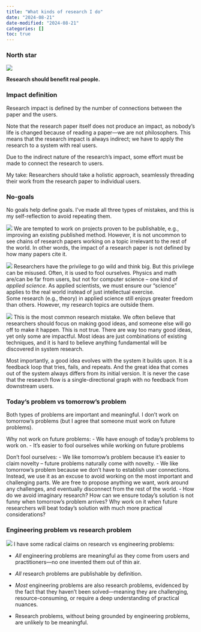 ```yaml
---
title: "What kinds of research I do"
date: "2024-08-21"
date-modified: "2024-08-21"
categories: []
toc: true
---
```




### North star

![](20240808145348.png)

**Research should benefit real people.** 


### Impact definition
Research impact is defined by the number of connections between the paper and the users.

Note that the research paper itself does not produce an impact, as nobody's life is changed because of reading a paper—we are not philosophers. This means that the research impact is always indirect; we have to apply the research to a system with real users. 

Due to the indirect nature of the research's impact, some effort must be made to connect the research to users.

My take: Researchers should take a holistic approach, seamlessly threading their work from the research paper to individual users.

### No-goals
No goals help define goals. I've made all three types of mistakes, and this is my self-reflection to avoid repeating them.

![](20240808113448.png)
We are tempted to work on projects proven to be publishable, e.g., improving an existing published method. However, it is not uncommon to see chains of research papers working on a topic irrelevant to the rest of the world. In other words, the impact of a research paper is not defined by how many papers cite it.

![](20240808145432.png)
Researchers have the privilege to go wild and think big. But this privilege can be misused. Often, it is used to fool ourselves.
Physics and math are/can be far from users, but not for computer science -- one kind of *applied science*.  As applied scientists, we must ensure our "science" applies to the real world instead of just intellectual exercise.  
Some research (e.g., theory) in applied science still enjoys greater freedom than others. However, my research topics are outside them.


![](20240808153415.png)
This is the most common research mistake. We often believe that researchers should focus on making good ideas, and someone else will go off to make it happen.
This is not true. There are way too many good ideas, yet only some are impactful. Most ideas are just combinations of existing techniques, and it is hard to believe anything fundamental will be discovered in system research.

Most importantly, a good idea evolves with the system it builds upon. It is a feedback loop that tries, fails, and repeats. And the great idea that comes out of the system always differs from its initial version. It is never the case that the research flow is a single-directional graph with no feedback from downstream users.

### Today's problem vs tomorrow's problem
Both types of problems are important and meaningful.
I don't work on tomorrow's problems (but I agree that someone must work on future problems).

Why not work on future problems:
- We have enough of today's problems to work on.
- It's easier to fool ourselves while working on future problems

Don't fool ourselves:
- We like tomorrow's problem because it's easier to claim novelty -- future problems naturally come with novelty.
- We like tomorrow's problem because we don't have to establish user connections. Instead, we use it as an excuse to avoid working on the most important and challenging parts. We are free to propose anything we want, work around any challenges, and eventually disconnect from the rest of the world.
- How do we avoid imaginary research? How can we ensure today's solution is not funny when tomorrow's problem arrives? Why work on it when future researchers will beat today's solution with much more practical considerations?

### Engineering problem vs research problem

![](20240821153927.png)
I have some radical claims on research vs engineering problems:

- *All* engineering problems are meaningful as they come from users and practitioners—no one invented them out of thin air.

- *All* research problems are publishable by definition.

- *Most* engineering problems are also research problems, evidenced by the fact that they haven't been solved—meaning they are challenging, resource-consuming, or require a deep understanding of practical nuances.

- Research problems, without being grounded by engineering problems, are unlikely to be meaningful.

<!-- 
### Practical considerations
I have declared to do and not to do. But it is easier to say than execute. 
Everyone wanted impactful research, yet few had the power to stay unchanged. 
Below is my attempt.



Some of these are more of "ultimate life goals" rather than "research goals." Those are things that I believe a reasonable person in this society should pursue. One should definitely optimize for global goals rather than local goals.

With that said, local-goals often conflict with global-goals. For example, if the local-goal is to "publish enough to get tenure", then that goal might conflict with the goal of "do good research", or "be a reasonable person".

This process is alienation. Where people in the small community are trained to work towards a goal that is not properly aligned with the social goal or their global goal. When this happens, we either leave the community, or do whatever possible to make sure the goals are aligned.

That's why we need to write down our thoughts and make sure we do not fool ourselves and have enough resource to fight against alienation.

The value of axioms is that it provides a north star to where we want to go, we might need to deviate the route a bit to get somewhere, but we want to make sure we are on the right path in the long run.


Axioms are only meaningful when goals are conflicting with each other.

Example 1:
We designed a fancy new data structure that performs super well in our benchmark. And of course we published a paper in top tier conferences. And we just tell others "here's the great idea" and of course they can go off and reimplement it and use it in production.




#### How about failed projects

### Not attacking junior researchers
everyone make mistakes. we improve ourselves by making mistakes. And the research communities train junior researchers by allowing them to make mistakes.
This is my research statement, and it should not be used to attack anyone else. By reading this statement you agree that our planet is large enough to allow people with different opinions live.
### Counter arguments
Research teams explores different path, and provide intelligence when we need to choose one.
In this case, researcher should still be connected to users on every path they explores. If a path is not connected to any user, why would it waste time exploring it? -->
